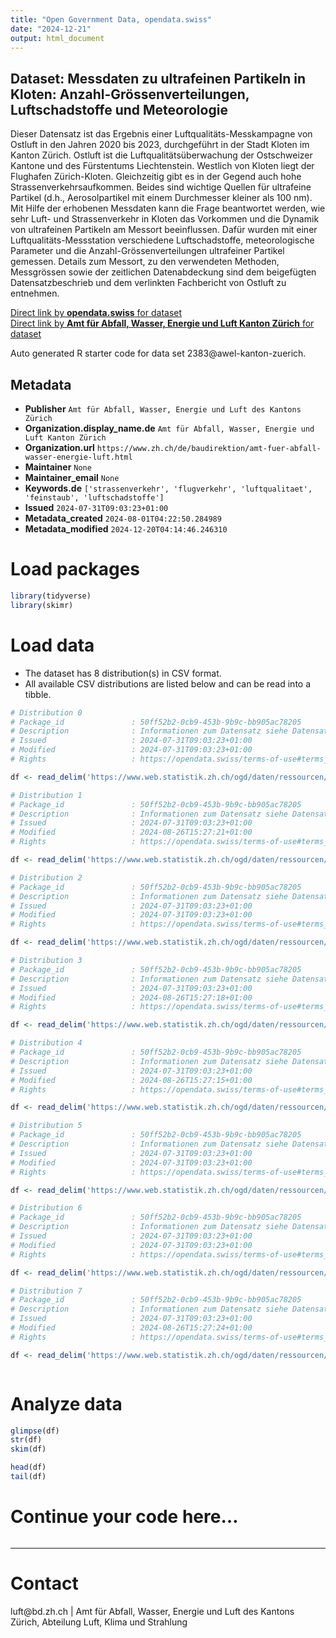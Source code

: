 ```yaml
---
title: "Open Government Data, opendata.swiss"
date: "2024-12-21"
output: html_document
---
```


## Dataset: Messdaten zu ultrafeinen Partikeln in Kloten: Anzahl-Grössenverteilungen, Luftschadstoffe und Meteorologie

Dieser Datensatz ist das Ergebnis einer Luftqualitäts-Messkampagne von Ostluft in den Jahren 2020 bis 2023, durchgeführt in der Stadt Kloten im Kanton Zürich. Ostluft ist die Luftqualitätsüberwachung der Ostschweizer Kantone und des Fürstentums Liechtenstein. Westlich von Kloten liegt der Flughafen Zürich-Kloten. Gleichzeitig gibt es in der Gegend auch hohe Strassenverkehrsaufkommen. Beides sind wichtige Quellen für ultrafeine Partikel (d.h., Aerosolpartikel mit einem Durchmesser kleiner als 100 nm). Mit Hilfe der erhobenen Messdaten kann die Frage beantwortet werden, wie sehr Luft- und Strassenverkehr in Kloten das Vorkommen und die Dynamik von ultrafeinen Partikeln am Messort beeinflussen. Dafür wurden mit einer Luftqualitäts-Messstation verschiedene Luftschadstoffe, meteorologische Parameter und die Anzahl-Grössenverteilungen ultrafeiner Partikel gemessen. Details zum Messort, zu den verwendeten Methoden, Messgrössen sowie der zeitlichen Datenabdeckung sind dem beigefügten Datensatzbeschrieb und dem verlinkten Fachbericht von Ostluft zu entnehmen.

[Direct link by **opendata.swiss** for dataset](https://opendata.swiss/de/dataset/messdaten-zu-ultrafeinen-partikeln-in-kloten-anzahl-grossenverteilungen-luftschadstoffe-und-met)<br>
[Direct link by **Amt für Abfall, Wasser, Energie und Luft Kanton Zürich** for dataset](https://www.ostluft.ch)

Auto generated R starter code for data set 2383@awel-kanton-zuerich.

## Metadata

- **Publisher** `Amt für Abfall, Wasser, Energie und Luft des Kantons Zürich`
- **Organization.display_name.de** `Amt für Abfall, Wasser, Energie und Luft Kanton Zürich`
- **Organization.url** `https://www.zh.ch/de/baudirektion/amt-fuer-abfall-wasser-energie-luft.html`
- **Maintainer** `None`
- **Maintainer_email** `None`
- **Keywords.de** `['strassenverkehr', 'flugverkehr', 'luftqualitaet', 'feinstaub', 'luftschadstoffe']`
- **Issued** `2024-07-31T09:03:23+01:00`
- **Metadata_created** `2024-08-01T04:22:50.284989`
- **Metadata_modified** `2024-12-20T04:14:46.246310`


# Load packages

```r

library(tidyverse)
library(skimr)

```

# Load data

-   The dataset has 8 distribution(s) in CSV format.
-   All available CSV distributions are listed below and can be read into a tibble.

```r

# Distribution 0
# Package_id               : 50ff52b2-0cb9-453b-9b9c-bb905ac78205
# Description              : Informationen zum Datensatz siehe Datensatzbeschrieb
# Issued                   : 2024-07-31T09:03:23+01:00
# Modified                 : 2024-07-31T09:03:23+01:00
# Rights                   : https://opendata.swiss/terms-of-use#terms_open

df <- read_delim('https://www.web.statistik.zh.ch/ogd/daten/ressourcen/KTZH_00002383_00005470.csv')

# Distribution 1
# Package_id               : 50ff52b2-0cb9-453b-9b9c-bb905ac78205
# Description              : Informationen zum Datensatz siehe Datensatzbeschrieb
# Issued                   : 2024-07-31T09:03:23+01:00
# Modified                 : 2024-08-26T15:27:21+01:00
# Rights                   : https://opendata.swiss/terms-of-use#terms_open

df <- read_delim('https://www.web.statistik.zh.ch/ogd/daten/ressourcen/KTZH_00002383_00005467.csv')

# Distribution 2
# Package_id               : 50ff52b2-0cb9-453b-9b9c-bb905ac78205
# Description              : Informationen zum Datensatz siehe Datensatzbeschrieb
# Issued                   : 2024-07-31T09:03:23+01:00
# Modified                 : 2024-07-31T09:03:23+01:00
# Rights                   : https://opendata.swiss/terms-of-use#terms_open

df <- read_delim('https://www.web.statistik.zh.ch/ogd/daten/ressourcen/KTZH_00002383_00005472.csv')

# Distribution 3
# Package_id               : 50ff52b2-0cb9-453b-9b9c-bb905ac78205
# Description              : Informationen zum Datensatz siehe Datensatzbeschrieb
# Issued                   : 2024-07-31T09:03:23+01:00
# Modified                 : 2024-08-26T15:27:18+01:00
# Rights                   : https://opendata.swiss/terms-of-use#terms_open

df <- read_delim('https://www.web.statistik.zh.ch/ogd/daten/ressourcen/KTZH_00002383_00005466.csv')

# Distribution 4
# Package_id               : 50ff52b2-0cb9-453b-9b9c-bb905ac78205
# Description              : Informationen zum Datensatz siehe Datensatzbeschrieb
# Issued                   : 2024-07-31T09:03:23+01:00
# Modified                 : 2024-08-26T15:27:15+01:00
# Rights                   : https://opendata.swiss/terms-of-use#terms_open

df <- read_delim('https://www.web.statistik.zh.ch/ogd/daten/ressourcen/KTZH_00002383_00005465.csv')

# Distribution 5
# Package_id               : 50ff52b2-0cb9-453b-9b9c-bb905ac78205
# Description              : Informationen zum Datensatz siehe Datensatzbeschrieb
# Issued                   : 2024-07-31T09:03:23+01:00
# Modified                 : 2024-07-31T09:03:23+01:00
# Rights                   : https://opendata.swiss/terms-of-use#terms_open

df <- read_delim('https://www.web.statistik.zh.ch/ogd/daten/ressourcen/KTZH_00002383_00005469.csv')

# Distribution 6
# Package_id               : 50ff52b2-0cb9-453b-9b9c-bb905ac78205
# Description              : Informationen zum Datensatz siehe Datensatzbeschrieb
# Issued                   : 2024-07-31T09:03:23+01:00
# Modified                 : 2024-07-31T09:03:23+01:00
# Rights                   : https://opendata.swiss/terms-of-use#terms_open

df <- read_delim('https://www.web.statistik.zh.ch/ogd/daten/ressourcen/KTZH_00002383_00005471.csv')

# Distribution 7
# Package_id               : 50ff52b2-0cb9-453b-9b9c-bb905ac78205
# Description              : Informationen zum Datensatz siehe Datensatzbeschrieb
# Issued                   : 2024-07-31T09:03:23+01:00
# Modified                 : 2024-08-26T15:27:24+01:00
# Rights                   : https://opendata.swiss/terms-of-use#terms_open

df <- read_delim('https://www.web.statistik.zh.ch/ogd/daten/ressourcen/KTZH_00002383_00005468.csv')



```

# Analyze data

```r

glimpse(df)
str(df)
skim(df)

head(df)
tail(df)

```

# Continue your code here...

```r

```

------------------------------------------------------------------------

# Contact

luft@bd.zh.ch | Amt für Abfall, Wasser, Energie und Luft des Kantons Zürich, Abteilung Luft, Klima und Strahlung
